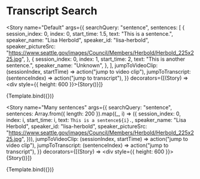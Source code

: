 

<Meta title="Library/Details/Transcript Search" component={TranscriptSearch} />

# Transcript Search

<ArgsTable of={TranscriptSearch} />


<Story
  name="Default"
  args={{
    searchQuery: "sentence",
    sentences: [
      {
        session_index: 0,
        index: 0,
        start_time: 1.5,
        text: "This is a sentence.",
        speaker_name: "Lisa Herbold",
        speaker_id: "lisa-herbold",
        speaker_pictureSrc:
          "https://www.seattle.gov/images/Council/Members/Herbold/Herbold_225x225.jpg",
      },
      {
        session_index: 0,
        index: 1,
        start_time: 2,
        text: "This is another sentence.",
        speaker_name: "Unknown",
      },
    ],
    jumpToVideoClip: (sessionIndex, startTime) => action("jump to video clip"),
    jumpToTranscript: (sentenceIndex) => action("jump to transcript"),
  }}
  decorators={[(Story) => <div style={{ height: 600 }}>{Story()}</div>]}
>
  {Template.bind({})}
</Story>

<Story
  name="Many sentences"
  args={{
    searchQuery: "sentence",
    sentences: Array.from({ length: 200 }).map((_, i) => ({
      session_index: 0,
      index: i,
      start_time: i,
      text: `This is a sentence${i}.`,
      speaker_name: "Lisa Herbold",
      speaker_id: "lisa-herbold",
      speaker_pictureSrc:
        "https://www.seattle.gov/images/Council/Members/Herbold/Herbold_225x225.jpg",
    })),
    jumpToVideoClip: (sessionIndex, startTime) => action("jump to video clip"),
    jumpToTranscript: (sentenceIndex) => action("jump to transcript"),
  }}
  decorators={[(Story) => <div style={{ height: 600 }}>{Story()}</div>]}
>
  {Template.bind({})}
</Story>
